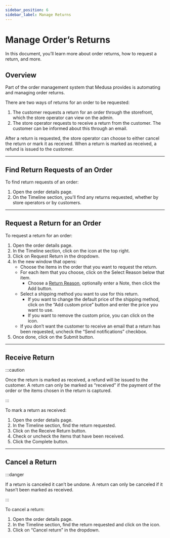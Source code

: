 ```yaml
---
sidebar_position: 6
sidebar_label: Manage Returns
---
```



# Manage Order’s Returns

In this document, you’ll learn more about order returns, how to request a return, and more.

## Overview

Part of the order management system that Medusa provides is automating and managing order returns.

There are two ways of returns for an order to be requested:

1. The customer requests a return for an order through the storefront, which the store operator can view on the admin.
2. The store operator requests to receive a return from the customer. The customer can be informed about this through an email.

After a return is requested, the store operator can choose to either cancel the return or mark it as received. When a return is marked as received, a refund is issued to the customer.

---

## Find Return Requests of an Order

To find return requests of an order:

1. Open the order details page.
2. On the Timeline section, you’ll find any returns requested, whether by store operators or by customers.

---

## Request a Return for an Order

To request a return for an order:

1. Open the order details page.
2. In the Timeline section, click on the <UiIcon lightIcon="https://res.cloudinary.com/dza7lstvk/image/upload/v1667999308/Medusa%20Docs/UI%20Icons/1ordBC6_ssysel.png" darkIcon="https://res.cloudinary.com/dza7lstvk/image/upload/v1667999326/Medusa%20Docs/UI%20Icons/dSwWYBH_stzgoi.png" alt="three dots" /> icon at the top right.
3. Click on Request Return in the dropdown.
4. In the new window that opens:
    - Choose the items in the order that you want to request the return.
    - For each item that you choose, click on the Select Reason below that item.
        - Choose a [Return Reason](../settings/return-reasons.mdx#add-return-reason), optionally enter a Note, then click the Add button.
    - Select a shipping method you want to use for this return.
        - If you want to change the default price of the shipping method, click on the “Add custom price” button and enter the price you want to use.
        - If you want to remove the custom price, you can click on the <UiIcon lightIcon="https://res.cloudinary.com/dza7lstvk/image/upload/v1667999273/Medusa%20Docs/UI%20Icons/7hztVhj_mj6mxu.png" darkIcon="https://res.cloudinary.com/dza7lstvk/image/upload/v1667999290/Medusa%20Docs/UI%20Icons/1yp4PNt_vzwnhf.png" alt="trash" /> icon.
    - If you don’t want the customer to receive an email that a return has been requested, uncheck the “Send notifications” checkbox.
5. Once done, click on the Submit button.

---

## Receive Return

:::caution

Once the return is marked as received, a refund will be issued to the customer. A return can only be marked as “received” if the payment of the order or the items chosen in the return is captured.

:::

To mark a return as received:

1. Open the order details page.
2. In the Timeline section, find the return requested.
3. Click on the Receive Return button.
4. Check or uncheck the items that have been received.
5. Click the Complete button.

---

## Cancel a Return

:::danger

If a return is canceled it can’t be undone. A return can only be canceled if it hasn’t been marked as received.

:::

To cancel a return:

1. Open the order details page.
2. In the Timeline section, find the return requested and click on the <UiIcon lightIcon="https://res.cloudinary.com/dza7lstvk/image/upload/v1667999308/Medusa%20Docs/UI%20Icons/1ordBC6_ssysel.png" darkIcon="https://res.cloudinary.com/dza7lstvk/image/upload/v1667999326/Medusa%20Docs/UI%20Icons/dSwWYBH_stzgoi.png" alt="three dots" /> icon.
3. Click on “Cancel return” in the dropdown.
